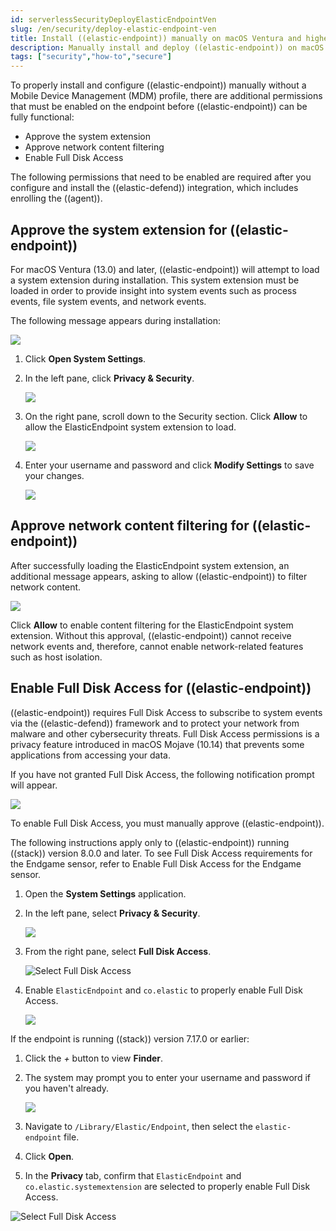 ```yaml
---
id: serverlessSecurityDeployElasticEndpointVen
slug: /en/security/deploy-elastic-endpoint-ven
title: Install ((elastic-endpoint)) manually on macOS Ventura and higher
description: Manually install and deploy ((elastic-endpoint)) on macOS Ventura and higher.
tags: ["security","how-to","secure"]
---
```


<div id="deploy-elastic-endpoint-ven"></div>

To properly install and configure ((elastic-endpoint)) manually without a Mobile Device Management (MDM) profile, there are additional permissions that must be enabled on the endpoint before ((elastic-endpoint)) can be fully functional:

* <DocLink id="serverlessSecurityDeployElasticEndpointVen" section="approve-the-system-extension-for-((elastic-endpoint))">Approve the system extension</DocLink>
* <DocLink id="serverlessSecurityDeployElasticEndpointVen" section="approve-network-content-filtering-for-((elastic-endpoint))">Approve network content filtering</DocLink>
* <DocLink id="serverlessSecurityDeployElasticEndpointVen" section="enable-full-disk-access-for-((elastic-endpoint))">Enable Full Disk Access</DocLink>

<DocCallOut title="Note">
The following permissions that need to be enabled are required after you <DocLink id="serverlessSecurityInstallDefend">configure and install the ((elastic-defend)) integration</DocLink>, which includes <DocLink id="serverlessSecurityInstallDefend" section="configure-and-enroll-the-((agent))">enrolling the ((agent))</DocLink>.
</DocCallOut>

<div id="system-extension-endpoint-ven"></div>

## Approve the system extension for ((elastic-endpoint))

For macOS Ventura (13.0) and later, ((elastic-endpoint)) will attempt to load a system extension during installation. This system extension must be loaded in order to provide insight into system events such as process events, file system events, and network events.

The following message appears during installation:

![](../images/deploy-elastic-endpoint-ven/-getting-started-install-endpoint-ven-system_extension_blocked_warning_ven.png)

1. Click **Open System Settings**.
1. In the left pane, click **Privacy & Security**.

    ![](../images/deploy-elastic-endpoint-ven/-getting-started-install-endpoint-ven-privacy_security_ven.png)

1. On the right pane, scroll down to the Security section. Click **Allow** to allow the ElasticEndpoint system extension to load.

    ![](../images/deploy-elastic-endpoint-ven/-getting-started-install-endpoint-ven-allow_system_extension_ven.png)

1. Enter your username and password and click **Modify Settings** to save your changes.

    ![](../images/deploy-elastic-endpoint-ven/-getting-started-install-endpoint-ven-enter_login_details_to_confirm_ven.png)

<div id="allow-filter-content-ven"></div>

## Approve network content filtering for ((elastic-endpoint))

After successfully loading the ElasticEndpoint system extension, an additional message appears, asking to allow ((elastic-endpoint)) to filter network content.

![](../images/deploy-elastic-endpoint-ven/-getting-started-install-endpoint-ven-allow_network_filter_ven.png)

Click **Allow** to enable content filtering for the ElasticEndpoint system extension. Without this approval, ((elastic-endpoint)) cannot receive network events and, therefore, cannot enable network-related features such as <DocLink id="serverlessSecurityHostIsolationOv">host isolation</DocLink>.

<div id="enable-fda-endpoint-ven"></div>

## Enable Full Disk Access for ((elastic-endpoint))

((elastic-endpoint)) requires Full Disk Access to subscribe to system events via the ((elastic-defend)) framework and to protect your network from malware and other cybersecurity threats. Full Disk Access permissions is a privacy feature introduced in macOS Mojave (10.14) that prevents some applications from accessing your data. 

If you have not granted Full Disk Access, the following notification prompt will appear. 

![](../images/deploy-elastic-endpoint-ven/-getting-started-install-endpoint-ven-allow_full_disk_access_notification_ven.png)

To enable Full Disk Access, you must manually approve ((elastic-endpoint)). 

<DocCallOut title="Note">
The following instructions apply only to ((elastic-endpoint)) running ((stack)) version 8.0.0 and later. To see Full Disk Access requirements for the Endgame sensor, refer to <DocLink id="serverlessSecurityEndgameSensorFullDiskAccess">Enable Full Disk Access for the Endgame sensor</DocLink>.
</DocCallOut>

1. Open the **System Settings** application.
1. In the left pane, select **Privacy & Security**.

    ![](../images/deploy-elastic-endpoint-ven/-getting-started-install-endpoint-ven-privacy_security_ven.png)

1. From the right pane, select **Full Disk Access**.

    ![Select Full Disk Access](../images/deploy-elastic-endpoint-ven/-getting-started-install-endpoint-ven-select_fda_ven.png)

1. Enable `ElasticEndpoint` and `co.elastic` to properly enable Full Disk Access.

    ![](../images/deploy-elastic-endpoint-ven/-getting-started-install-endpoint-ven-allow_fda_ven.png)

If the endpoint is running ((stack)) version 7.17.0 or earlier:

1. Click the *+* button to view **Finder**.
1. The system may prompt you to enter your username and password if you haven't already.

    ![](../images/deploy-elastic-endpoint-ven/-getting-started-install-endpoint-ven-enter_login_details_to_confirm_ven.png)

1. Navigate to `/Library/Elastic/Endpoint`, then select the `elastic-endpoint` file.
1. Click **Open**.
1. In the **Privacy** tab, confirm that `ElasticEndpoint` and `co.elastic.systemextension` are selected to properly enable Full Disk Access.

![Select Full Disk Access](../images/deploy-elastic-endpoint-ven/-getting-started-install-endpoint-ven-verify_fed_granted_ven.png)